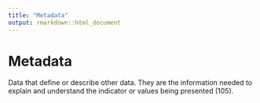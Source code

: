 ```yaml
---
title: "Metadata"
output: rmarkdown::html_document
---
```


# Metadata

Data that define or describe other  data.  They are the information needed to  explain and understand the indicator or  values being presented (105).
